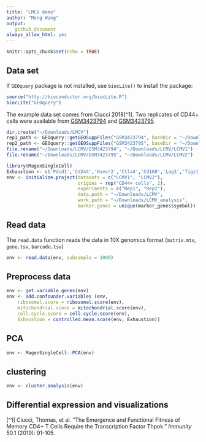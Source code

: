 ```yaml
---
title: "LMCV demo"
author: "Meng Wang"
output:
   github_document
always_allow_html: yes
---
```


```r
knitr::opts_chunk$set(echo = TRUE)
```

## Data set

If `GEOquery` package is not installed, use `biocLite()` to install the package:

```r
source("http://bioconductor.org/biocLite.R")
biocLite("GEOquery")
```

The example data set comes from Ciucci 2018[^1]. Two replicates of CD44+ cells were available from [GSM3423794](https://www.ncbi.nlm.nih.gov/geo/download/?acc=GSM3423794) and [GSM3423795](https://www.ncbi.nlm.nih.gov/geo/download/?acc=GSM3423795). 


```r
dir.create("~/Downloads/LMCV")
rep1_path <- GEOquery::getGEOSuppFiles("GSM3423794", baseDir = "~/Downloads/LCMV")
rep2_path <- GEOquery::getGEOSuppFiles("GSM3423795", baseDir = "~/Downloads/LCMV")
file.rename("~/Downloads/LCMV/GSM3423794", "~/Downloads/LCMV/LCMV1")
file.rename("~/Downloads/LCMV/GSM3423795", "~/Downloads/LCMV/LCMV2")
```


```r
library(MagenSingleCell)
Exhaustion <- c('Pdcd1','Cd244','Havcr2','Ctla4','Cd160','Lag3','Tigit','Cd96')
env <- initialize.project(datasets = c("LCMV1", "LCMV2"), 
                          origins = rep("CD44+ cells", 2),
                          experiments = c("Rep1", "Rep2"),
                          data.path = "~/Downloads/LCMV",
                          work.path = "~/Downloads/LCMV_analysis",
                          marker.genes = unique(marker_genes$symbol))
```


## Read data

The `read.data` function reads the data in 10X genomics format (`matrix.mtx`, `gene.tsv`, `barcode.tsv`)

```r
env <- read.data(env, subsample = 1000)
```

## Preprocess data

```r
env <- get.variable.genes(env) 
env <- add.confounder.variables (env,
	ribosomal.score = ribosomal.score(env),
	mitochondrial.score = mitochondrial.score(env),
	cell.cycle.score = cell.cycle.score(env),
	Exhaustion = controlled.mean.score(env, Exhaustion))

```
## PCA

```r
env <- MagenSingleCell::PCA(env)
```


## clustering

```r
env <- cluster.analysis(env)
```

## Differential expression and visualizations

[^1] Ciucci, Thomas, et al. "The Emergence and Functional Fitness of Memory CD4+ T Cells Require the Transcription Factor Thpok." _Immunity_ 50.1 (2019): 91-105.
